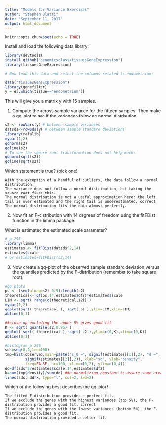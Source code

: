 ```yaml
---
title: "Models for Variance Exercises"
author: "Stephen Blatti"
date: "September 11, 2017"
output: html_document
---
```


```r
knitr::opts_chunk$set(echo = TRUE)
```

Install and load the following data library:
```r
library(devtools)
install_github("genomicsclass/tissuesGeneExpression")
library(tissuesGeneExpression)

# Now load this data and select the columns related to endometrium: 

data("tissuesGeneExpression")
library(genefilter)
y = e[,which(tissue=="endometrium")]
```
This will give you a matrix y with 15 samples.

1. Compute the across sample variance for the fifteen samples. Then make a qq-plot to see if the variances follow ae normal distribution.
```r
s2 <- rowVars(y) # between sample variances
datsds<-rowSds(y) # between sample standard deviations
library(rafalib)
mypar(1,2)
qqnorm(s2)
qqline(s2)
# To see the square root transformation does not help much:
qqnorm(sqrt(s2))
qqline(sqrt(s2))

```
Which statement is true? (pick one)

    With the exception of a handful of outliers, the data follow a normal distribution.
    The variance does not follow a normal distribution, but taking the square root fixes this.
    The normal distribution is not a useful approximation here: the left tail is over estimated and the right tail is underestimated. correct
    The normal distribution fits the data almost perfectly. 

2. Now fit an F-distribution with 14 degrees of freedom using the fitFDist function in the limma package:

What is estimated the estimated scale parameter?
```r
# p 295
library(limma)
estimates <- fitFDist(datsds^2,14)
estimates$scale
# or estimates=fitFDist(s2,14)

```
3. Now create a qq-plot of the observed sample standard deviation versus the quantiles predicted by the F-distribution (remember to take square root).

```r
#qq plots
ps <- (seq(along=s2)-0.5)/length(s2)
theoretical<- qf(ps,14,estimates$df2)*estimates$scale 
LIM <- sqrt( range(c(theoretical,s2)) )
mypar(1,2)
qqplot(sqrt( theoretical ), sqrt( s2 ),ylim=LIM,xlim=LIM)
abline(0,1)

##close up excluding the upper 5% gives good fit
K <- sqrt( quantile(s2,0.95) )
qqplot( sqrt( theoretical ), sqrt( s2 ),ylim=c(0,K),xlim=c(0,K))
abline(0,1)

#histogram p 296
sds=seq(0,2,len=100)
tmp=hist(observed,main=paste("s_0 =", signif(estimates[[1]],2), "d =",
         signif(estimates[[2]],2)), xlab="sd", ylab="density",
         freq=FALSE, nc=100, xlim=c(0,2), ylim=c(0,4))
dd=df(sds^2/estimates$scale,14,estimates$df2)
k=sum(tmp$density)/sum(dd) ##a normalizing constant to assure same area in plot
lines(sds, dd*k, type="l", col=2, lwd=2)


```

Which of the following best describes the qq-plot?

    The fitted F-distribution provides a perfect fit.
    If we exclude the genes with the highest variances (top 5%), the F-distribution provides a good fit. correct
    If we exclude the genes with the lowest variances (bottom 5%), the F-distribution provides a good fit.
    The normal distribution provided a better fit. 



























